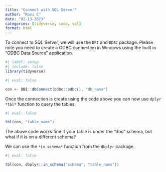 ```yaml
---
title: "Connect with SQL Server"
author: "Ravi C"
date: "02-13-2023"
categories: [tidyverse, code, sql]
format: html
---
```


To connect to SQL Server, we will use the `DBI` and `ODBC` package.
Please note you need to create a ODBC connection in Windows using the built in "ODBC Data Source" application.

```r
#| label: setup
#| include: false
library(tidyverse)
```

```r
#| eval: false

con <- DBI::dbConnect(odbc::odbc(), "db_name")
```

Once the connection is create using the code above you can now use `dplyr` `*tbl*` function to query the tables

```r
#| eval: false

tbl(con, "table_name")
```

The above code works fine if your table is under the "dbo" schema, but what if it is on a different schema?

We can use the `*in_schema*` function from the `dbplyr` package.

```r
#| eval: false

tbl(con, dbplyr::in_schema("schema", "table_name"))
```
